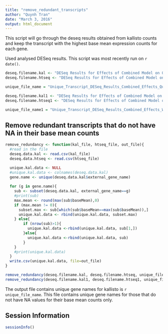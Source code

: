 ```yaml
---
title: "remove_redundant_transcripts"
author: "Quynh Tran"
date: "March 3, 2016"
output: html_document
---
```

This script will go through the deseq results obtained from kallisto counts and keep the transcript with the highest base mean expression counts for each gene. 

Used analysed DESeq results.  This script was most recently run on `r date()`.

```r
deseq.filename.kal <- "DESeq Results for Effects of Combined Model on Quadriceps - Kallisto.csv"
deseq.filename.htseq <- "DESeq Results for Effects of Combined Model on Quad.csv"

unique_file_name = "Unique_Transcript_DESeq_Results_Combined_Effects_Quadriceps_Kallisto.csv"

deseq.filename.kal1 <- "DESeq Results for Effects of Combined Model on WAT - Kalllisto.csv"
deseq.filename.htseq1 <- "DESeq Results for Effects of Combined Model on WAT.csv"

unique_file_name1 = "Unique_Transcript_DESeq_Results_Combined_Effects_WAT_Kallisto.csv"
```

Remove redundant transcripts that do not have NA in their base mean counts
------------------

```r
remove_redundancy <- function(kal_file, htseq_file, out_file){
  #read in the file
  deseq.data.kal <- read.csv(kal_file)
  deseq.data.htseq <- read.csv(htseq_file)

  unique.kal.data <- NULL
  #unique.kal.data <- colnames(deseq.data.kal)
  gene.name <- unique(deseq.data.kal$external_gene_name)
  
  for (g in gene.name){
    sub <- subset(deseq.data.kal, external_gene_name==g)
    #print(sub)
    max.mean <- round(max(sub$baseMean),0)
    if (max.mean != 0){
      subset.max <- sub[which(sub$baseMean==max(sub$baseMean)),]
      unique.kal.data <- rbind(unique.kal.data, subset.max)
    } else{
        if (nrow(sub)>1){
          unique.kal.data <-rbind(unique.kal.data, sub[1,])
        }else{
          unique.kal.data <-rbind(unique.kal.data, sub)
        }
    }
    #print(unique.kal.data)
  }
  write.csv(unique.kal.data, file=out_file)
}

remove_redundancy(deseq.filename.kal, deseq.filename.htseq, unique_file_name)
remove_redundancy(deseq.filename.kal1, deseq.filename.htseq1, unique_file_name1)
```
  The output file contains unique gene names for kallisto is `r unique_file_name`. This file contains unique gene names for those that do not have NA values for their base mean counts only.
  

  
Session Information
---------------------

```r
sessionInfo()
```
